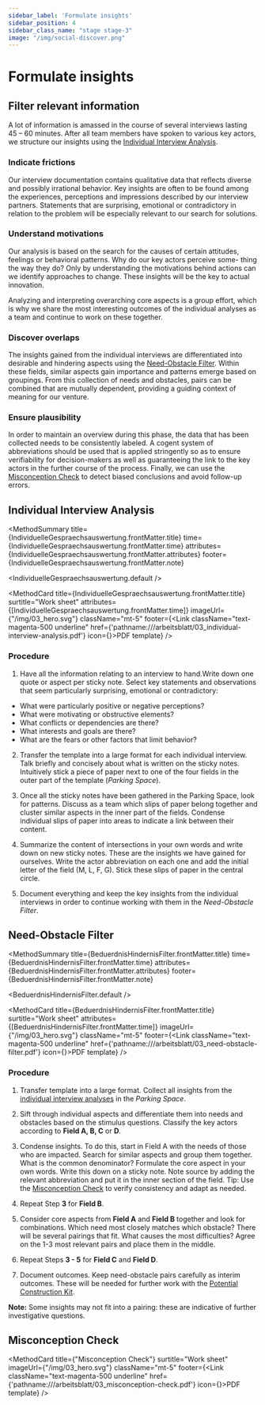 ```yaml
---
sidebar_label: 'Formulate insights'
sidebar_position: 4
sidebar_class_name: "stage stage-3"
image: "/img/social-discover.png"
---
```



# Formulate insights

## Filter relevant information

A lot of information is amassed in the course of several interviews lasting 45 – 60 minutes. After all team members have spoken to various key actors, we structure our insights using the [Individual Interview Analysis](#individual-interview-analysis).

### Indicate frictions

Our interview documentation contains qualitative data that reflects diverse and possibly irrational behavior. Key insights are often to be found among the experiences, perceptions and impressions described by our interview partners. Statements that are surprising, emotional or contradictory in relation to the problem will be especially relevant to our search for solutions.

### Understand motivations

Our analysis is based on the search for the causes of certain attitudes, feelings or behavioral patterns. Why do our key actors perceive some- thing the way they do? Only by understanding the motivations behind actions can we identify approaches to change. These insights will be the key to actual innovation.

Analyzing and interpreting overarching core aspects is a group effort, which is why we share the most interesting outcomes of the individual analyses as a team and continue to work on these together.

### Discover overlaps

The insights gained from the individual interviews are differentiated into desirable and hindering aspects using the [Need-Obstacle Filter](#need-obstacle-filter). Within these fields, similar aspects gain importance and patterns emerge based on groupings. From this collection of needs and obstacles, pairs can be combined that are mutually dependent, providing a guiding context of meaning for our venture.

### Ensure plausibility

In order to maintain an overview during this phase, the data that has been collected needs to be consistently labeled. A cogent system of abbreviations should be used that is applied stringently so as to ensure verifiability for decision-makers as well as guaranteeing the link to the key actors in the further course of the process. Finally, we can use the [Misconception Check](#misconception-check) to detect biased conclusions and avoid follow-up errors.

## Individual Interview Analysis

<MethodSummary
  title={IndividuelleGespraechsauswertung.frontMatter.title}
  time={IndividuelleGespraechsauswertung.frontMatter.time}
  attributes={IndividuelleGespraechsauswertung.frontMatter.attributes}
  footer={IndividuelleGespraechsauswertung.frontMatter.note}
>
  <IndividuelleGespraechsauswertung.default />
</MethodSummary>

<MethodCard
  title={IndividuelleGespraechsauswertung.frontMatter.title}
  surtitle="Work sheet"
  attributes={[IndividuelleGespraechsauswertung.frontMatter.time]}
  imageUrl={"/img/03_hero.svg"}
  className="mt-5"
  footer={<Link className="text-magenta-500 underline" href={'pathname:///arbeitsblatt/03_individual-interview-analysis.pdf'} icon={<EditIcon className="w-3 h-3 text-inherit" />}>PDF template</Link>}
/>

### Procedure

1. Have all the information relating to an interview to hand.Write down one quote or aspect per sticky note. Select key statements and observations that seem particularly surprising, emotional or contradictory:

- What were particularly positive or negative perceptions?
- What were motivating or obstructive elements?
- What conflicts or dependencies are there?
- What interests and goals are there?
- What are the fears or other factors that limit behavior?

2. Transfer the template into a large format for each individual interview. Talk briefly and concisely about what is written on the sticky notes. Intuitively stick a piece of paper next to one of the four fields in the outer part of the template (_Parking Space_).

3. Once all the sticky notes have been gathered in the Parking Space, look for patterns. Discuss as a team which slips of paper belong together and cluster similar aspects in the inner part of the fields. Condense individual slips of paper into areas to indicate a link between their content.

4. Summarize the content of intersections in your own words and write down on new sticky notes. These are the insights we have gained for ourselves. Write the actor abbreviation on each one and add the initial letter of the field (M, L, F, G).
Stick these slips of paper in the central circle.

5. Document everything and keep the key insights from the individual interviews in order to continue working with them in the _Need-Obstacle Filter_.

## Need-Obstacle Filter

<MethodSummary
  title={BeduerdnisHindernisFilter.frontMatter.title}
  time={BeduerdnisHindernisFilter.frontMatter.time}
  attributes={BeduerdnisHindernisFilter.frontMatter.attributes}
  footer={BeduerdnisHindernisFilter.frontMatter.note}
>
  <BeduerdnisHindernisFilter.default />
</MethodSummary>

<MethodCard
  title={BeduerdnisHindernisFilter.frontMatter.title}
  surtitle="Work sheet"
  attributes={[BeduerdnisHindernisFilter.frontMatter.time]}
  imageUrl={"/img/03_hero.svg"}
  className="mt-5"
  footer={<Link className="text-magenta-500 underline" href={'pathname:///arbeitsblatt/03_need-obstacle-filter.pdf'} icon={<EditIcon className="w-3 h-3 text-inherit" />}>PDF template</Link>}
/>

### Procedure

1. Transfer template into a large format. Collect all insights from the [individual interview analyses](#individual-interview-analysis) in the _Parking Space_.

2. Sift through individual aspects and differentiate them into needs and obstacles based on the stimulus questions. Classify the key actors according to **Field A, B, C** or **D**.

3. Condense insights. To do this, start in Field A with the needs of those who are impacted. Search for similar aspects and group them together. What is the common denominator? Formulate the core aspect in your own words. Write this down on a sticky note. Note source by adding the relevant abbreviation and put it in the inner section of the field. Tip: Use the [Misconception Check](#misconception-check) to verify consistency and adapt as needed.

4. Repeat Step **3** for **Field B**.

5. Consider core aspects from **Field A** and **Field B** together and look for combinations. Which need most closely matches which obstacle? There will be several pairings that fit. What causes the most difficulties? Agree on the 1-3 most relevant pairs and place them in the middle.

6. Repeat Steps **3 - 5** for **Field C** and **Field D**.

7. Document outcomes. Keep need-obstacle pairs carefully as interim outcomes. These will be needed for further work with the [Potential Construction Kit](/en/buch/erkennen/potenziale-eingrenzen#potential-construction-kit).

<Hint>
  <b>Note:</b> Some insights may not fit into a pairing: these are indicative of further investigative questions.
</Hint>

## Misconception Check

<MethodCard
  title={"Misconception Check"}
  surtitle="Work sheet"
  imageUrl={"/img/03_hero.svg"}
  className="mt-5"
  footer={<Link className="text-magenta-500 underline" href={'pathname:///arbeitsblatt/03_misconception-check.pdf'} icon={<EditIcon className="w-3 h-3 text-inherit" />}>PDF template</Link>}
/>